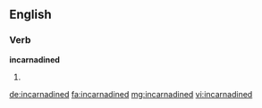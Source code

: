 ==English==

===Verb===
'''incarnadined'''

# {{en-past of|incarnadine}}

[[de:incarnadined]]
[[fa:incarnadined]]
[[mg:incarnadined]]
[[vi:incarnadined]]
